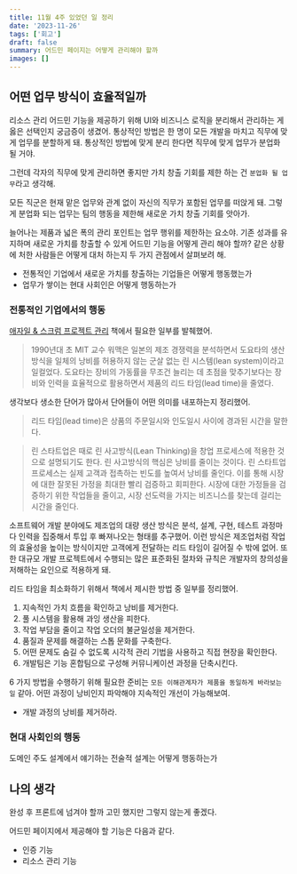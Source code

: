 ```yaml
---
title: 11월 4주 있었던 일 정리
date: '2023-11-26'
tags: ['회고']
draft: false
summary: 어드민 페이지는 어떻게 관리해야 할까
images: []
---
```


## 어떤 업무 방식이 효율적일까

리소스 관리 어드민 기능을 제공하기 위해 UI와 비즈니스 로직을 분리해서 관리하는 게 옳은 선택인지 궁금증이 생겼어.
통상적인 방법은 한 명이 모든 개발을 마치고 직무에 맞게 업무를 분할하게 돼.
통상적인 방법에 맞게 분리 한다면 직무에 맞게 업무가 분업화 될 거야.

그런데 각자의 직무에 맞게 관리하면 좋지만 가치 창출 기회를 제한 하는 건 `분업화 될 업무`라고 생각해.

모든 직군은 현재 맡은 업무와 관계 없이 자신의 직무가 포함된 업무를 떠앉게 돼.
그렇게 분업화 되는 업무는 팀의 행동을 제한해 새로운 가치 창출 기회를 앗아가.

늘어나는 제품과 넓은 폭의 관리 포인트는 업무 행위를 제한하는 요소야.
기존 성과를 유지하며 새로운 가치를 창출할 수 있게 어드민 기능을 어떻게 관리 해야 할까?
같은 상황에 처한 사람들은 어떻게 대처 하는지 두 가지 관점에서 살펴보려 해.

- 전통적인 기업에서 새로운 가치를 창출하는 기업들은 어떻게 행동했는가
- 업무가 쌓이는 현대 사회인은 어떻게 행동하는가

### 전통적인 기업에서의 행동

[애자일 & 스크럼 프로젝트 관리](https://m.yes24.com/Goods/Detail/26879914) 책에서 필요한 일부를 발췌했어.

> 1990년대 초 MIT 교수 워맥은 일본의 제조 경쟁력을 분석하면서
> 도요타의 생산 방식을 일체의 낭비를 허용하지 않는 군살 없는 린 시스템(lean system)이라고 일컬었다.
> 도요타는 장비의 가동률을 무조건 늘리는 데 초점을 맞추기보다는 장비와 인력을 효율적으로 활용하면서 제품의 리드 타임(lead time)을 줄였다.

생각보다 생소한 단어가 많아서 단어들이 어떤 의미를 내포하는지 정리했어.

> 리드 타임(lead time)은 상품의 주문일시와 인도일시 사이에 경과된 시간을 말한다.

> 린 스타트업은 때로 린 사고방식(Lean Thinking)을 창업 프로세스에 적용한 것으로 설명되기도 한다.
> 린 사고방식의 핵심은 낭비를 줄이는 것이다.
> 린 스타트업 프로세스는 실제 고객과 접촉하는 빈도를 높여서 낭비를 줄인다.
> 이를 통해 시장에 대한 잘못된 가정을 최대한 빨리 검증하고 회피한다.
> 시장에 대한 가정들을 검증하기 위한 작업들을 줄이고, 시장 선도력을 가지는 비즈니스를 찾는데 걸리는 시간을 줄인다.

소프트웨어 개발 분야에도 제조업의 대량 생산 방식은 분석, 설계, 구현, 테스트 과정마다 인력을 집중해서 투입 후 빠져나오는 형태를 추구했어.
이런 방식은 제조업처럼 작업의 효율성을 높이는 방식이지만 고객에게 전달하는 리드 타임이 길어질 수 밖에 없어.
또한 대규모 개발 프로젝트에서 수행되는 많은 표준화된 절차와 규칙은 개발자의 창의성을 저해하는 요인으로 적용하게 돼.

리드 타임을 최소화하기 위해서 책에서 제시한 방법 중 일부를 정리했어.

1. 지속적인 가치 흐름을 확인하고 낭비를 제거한다.
2. 풀 시스템을 활용해 과잉 생산을 피한다.
3. 작업 부담을 줄이고 작업 오더의 불균일성을 제거한다.
4. 품질과 문제를 해결하는 스톱 문화를 구축한다.
5. 어떤 문제도 숨길 수 없도록 시각적 관리 기법을 사용하고 직접 현장을 확인한다.
6. 개발팀은 기능 혼합팀으로 구성해 커뮤니케이션 과정을 단축시킨다.

6 가지 방법을 수행하기 위해 필요한 준비는 `모든 이해관계자가 제품을 동일하게 바라보는 일` 같아.
어떤 과정이 낭비인지 파악해야 지속적인 개선이 가능해보여.



- 개발 과정의 낭비를 제거하라.


### 현대 사회인의 행동

도메인 주도 설계에서 얘기하는 전술적 설계는 어떻게 행동하는가

## 나의 생각

완성 후 프론트에 넘겨야 할까 고민 했지만 그렇지 않는게 좋겠다.

어드민 페이지에서 제공해야 할 기능은 다음과 같다.

- 인증 기능
- 리소스 관리 기능


